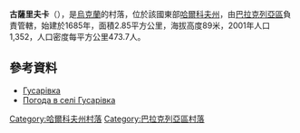{{coord|49|21|30|N|36|48|53|E|scale:100000_region:UA|display=title}}

'''古薩里夫卡'''（{{lang-uk|Гусарівка}}），是[[烏克蘭|烏克蘭]]的村落，位於該國東部[[哈爾科夫州|哈爾科夫州]]，由[[巴拉克列亞區|巴拉克列亞區]]負責管轄，始建於1685年，面積2.85平方公里，海拔高度89米，2001年人口1,352，人口密度每平方公里473.7人。

==參考資料==
* [http://gska2.rada.gov.ua/pls/z7502/A005?rdat1=09.01.2009&rf7571=32110 Гусарівка]{{dead link|date=2017年12月 |bot=InternetArchiveBot |fix-attempted=yes }}
* [http://weather.in.ua/ua/har'kovskaja/6221 Погода в селі Гусарівка] {{Wayback|url=http://weather.in.ua/ua/har'kovskaja/6221 |date=20200813175924 }}

{{DEFAULTSORT:Гусарівка}}
[[Category:哈爾科夫州村落|Category:哈爾科夫州村落]]
[[Category:巴拉克列亞區村落|Category:巴拉克列亞區村落]]


{{Kharkiv-geo-stub}}
